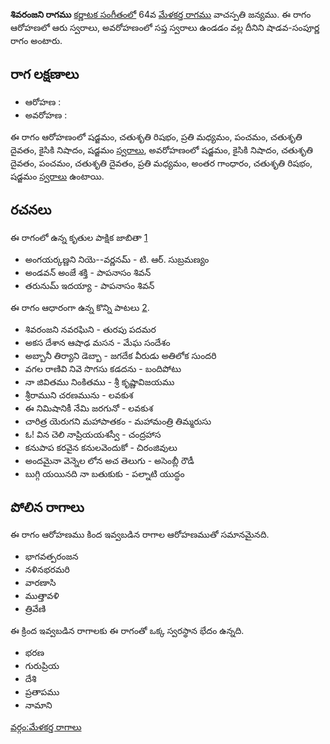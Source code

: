 {{Infobox ragam
	| name          	= శివరంజని
	| synonym	    	= 
	| mela          	= 
	| chakra        	= 
	| janaka        	= 
	| type          	= శాడవ-సంపూర్ణ
	| arohanam      	= {{svaraC|S|R2|M2|P|D2|N2|S'}} 
	| avarohanam    	= {{svaraC|S'|N2|D2|P|D2|M2|G3|R2|S}}
	| jeeva         	=
	| chhaya        	=
	| nyasa         	=
	| vishesha      	= 
	| equivalent  		= 
}}
{{కర్ణాటక సంగీత రాగాలు}}
'''శివరంజని రాగము''' [[కర్ణాటక సంగీతం]]లో 64వ [[మేళకర్త రాగము]] వాచస్పతి జన్యము.  ఈ రాగం ఆరోహణలో ఆరు స్వరాలు, అవరోహణంలో సప్త స్వరాలు ఉండడం వల్ల దీనిని షాడవ-సంపూర్ణ రాగం అంటారు.


==రాగ లక్షణాలు==


* ఆరోహణ : {{svaraC|S|R2|M2|P|D2|N2|S'}} 
* అవరోహణ : {{svaraC|S'|N2|D2|P|D2|M2|G3|R2|S}}

ఈ రాగం ఆరోహణంలో షడ్జమం, చతుశృతి రిషభం, ప్రతి మధ్యమం, పంచమం, చతుశృతి దైవతం, కైసికి నిషాదం, షడ్జమం [[స్వరాలు]], అవరోహణంలో షడ్జమం, కైసికి నిషాదం, చతుశృతి దైవతం, పంచమం, చతుశృతి దైవతం, ప్రతి మధ్యమం, అంతర గాంధారం, చతుశృతి రిషభం, షడ్జమం [[స్వరాలు]] ఉంటాయి.

==రచనలు==
ఈ రాగంలో ఉన్న కృతుల పాక్షిక జాబితా [https://github.com/ssrihari/ragavardhini/blob/master/ragas/kritis.psv]
* అంగయర్కణ్ణని నియె--వర్ణనమ్ - టి. ఆర్. సుబ్రమణ్యం
* అండవన్ అంజే శక్తి - పాపనాసం శివన్
* తరునుమ్ ఇదయ్యా - పాపనాసం శివన్

ఈ రాగం ఆధారంగా ఉన్న కొన్ని పాటలు [http://rksanka.tripod.com/music/rslist.html].
* శివరంజని నవరఘిని - తురపు పదమర
* అకస దేశాన ఆషాఢ మసన - మేఘ సందేశం
* అబ్బానీ తిర్యాని డెబ్బా - జగదేక వీరుడు అతిలోక సుందరి
* వగల రాణివి నివె సొగసు కడదను - బందిపోటు
* నా జివితము నింకితము - శ్రీ కృష్ణావిజయము
* శ్రీరాముని చరణమును - లవకుశ
* ఈ నిమిషానికీ నేమి జరగునో - లవకుశ
* చారిత్ర యెరుగని మహాపాతకం - మహామంత్రి తిమ్మరుసు
* ఓ! విన చెలి నాప్రియయశస్వీ - చంద్రహాస
* కనుపాప కరవైన కనులవెందుకో - చిరంజివులు
* అందమైనా వెన్నెల లోన అచ తెలుగు - అసెంబ్లీ రౌడీ
* బుగ్గి యయినది నా బతుకుకు - పల్నాటి యుద్ధం




==పోలిన రాగాలు==
ఈ రాగం ఆరోహణము కింద ఇవ్వబడిన రాగాల ఆరోహణముతో సమానమైనది.
* భాగవత్పరంజన
* నళినభరమరి
* వారణాసి
* ముత్తావళి
* త్రివేణి

ఈ క్రింద ఇవ్వబడిన రాగాలకు ఈ రాగంతో ఒక్క స్వరస్థాన భేదం ఉన్నది.
* భరణ
* గురుప్రియ
* దేశి
* ప్రతాపము
* నామాని



[[వర్గం:మేళకర్త రాగాలు]]